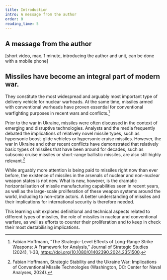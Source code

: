 ```yaml
---
title: Introduction
intro: A message from the author
order: 0
reading_time: 5
---
```


## A message from the author

[short video, max. 1 minute, introducing the author and unit, can be done with a mobile phone]

## Missiles have become an integral part of modern war.


<Figure
  src="HNLMS_De_Zeven_Provincien_fires_Harpoon_missile_(cropped).jpg"
  alt="The Dutch frigate De Zeven Provinciën (F802) fires an AGM-84 Harpoon"
  size="medium"
  caption="The Dutch frigate De Zeven Provinciën (F802) fires an AGM-84 Harpoon"
  credit="Dutch Ministry of Defence CC0 1.0/Wikimedia"
  license="CC0 1.0"
></Figure>

They constitute the most widespread and arguably most important type of delivery vehicle for nuclear warheads. At the same time, missiles armed with conventional warheads have proven essential for conventional warfighting purposes in recent wars and conflicts.[^1]

Prior to the war in Ukraine, missiles were often discussed in the context of emerging and disruptive technologies. Analysts and the media frequently debated the implications of relatively novel missile types, such as hypersonic boost-glide vehicles or hypersonic cruise missiles. However, the war in Ukraine and other recent conflicts have demonstrated that relatively basic types of missiles that have been around for decades, such as subsonic cruise missiles or short-range ballistic missiles, are also still highly relevant.[^2]

<Figure
  src="Iskander-M_ballistic_missile_with_cluster_warhead_wreckage_02.jpg"
  alt="Remnants of a Russian Iskander-M ballistic missile with cluster warhead shot down over Kramatorsk, Ukraine"
  size="medium"
  caption="Remnants of a Russian Iskander-M ballistic missile with cluster warhead shot down over Kramatorsk, Ukraine"
  credit="National Police of Ukraine (npu.gov.ua), CC BY 4.0"
  license="CC BY 4.0"
></Figure>

While arguably more attention is being paid to missiles right now than ever before, the existence of missiles in the arsenals of nuclear and non-nuclear weapon states is not new. What is new, however, is the dramatic horizontalisation of missile manufacturing capabilities seen in recent years, as well as the large-scale proliferation of these weapon systems around the world, including to non-state actors. A better understanding of missiles and their implications for international security is therefore needed.

This learning unit explores definitional and technical aspects related to different types of missiles, the role of missiles in nuclear and conventional warfare, as well as efforts to counter their proliferation and to keep in check their most destabilising implications.


[^1]:Fabian Hoffmann, “The Strategic-Level Effects of Long-Range Strike Weapons: A Framework for Analysis,” Journal of Strategic Studies (2024), 1-33, https://doi.org/10.1080/01402390.2024.2351500.
[^2]:Fabian Hoffmann, Strategic Stability and the Ukraine War: Implications of Conventional Missile Technologies (Washington, DC: Center for Naval Analyses, 2024).
